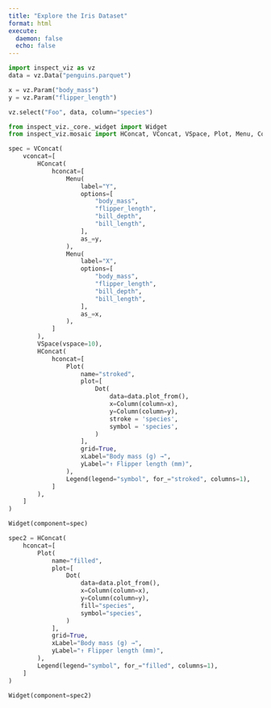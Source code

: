 ```yaml
---
title: "Explore the Iris Dataset"
format: html
execute:
  daemon: false
  echo: false
---
```


```python
import inspect_viz as vz
data = vz.Data("penguins.parquet")

x = vz.Param("body_mass")
y = vz.Param("flipper_length")

vz.select("Foo", data, column="species")
```



```python
from inspect_viz._core._widget import Widget
from inspect_viz.mosaic import HConcat, VConcat, VSpace, Plot, Menu, Column, Dot, Legend

spec = VConcat(
    vconcat=[
        HConcat(
            hconcat=[
                Menu(
                    label="Y",
                    options=[
                        "body_mass",
                        "flipper_length",
                        "bill_depth",
                        "bill_length",
                    ],
                    as_=y,
                ),
                Menu(
                    label="X",
                    options=[
                        "body_mass",
                        "flipper_length",
                        "bill_depth",
                        "bill_length",
                    ],
                    as_=x,
                ),
            ]
        ),
        VSpace(vspace=10),
        HConcat(
            hconcat=[
                Plot(
                    name="stroked",
                    plot=[
                        Dot(
                            data=data.plot_from(),
                            x=Column(column=x),
                            y=Column(column=y),
                            stroke = 'species',
                            symbol = 'species',
                        )
                    ],
                    grid=True,
                    xLabel="Body mass (g) →",
                    yLabel="↑ Flipper length (mm)",
                ),
                Legend(legend="symbol", for_="stroked", columns=1),
            ]
        ),
    ]
)

Widget(component=spec)
```


```python
spec2 = HConcat(
    hconcat=[
        Plot(
            name="filled",
            plot=[
                Dot(
                    data=data.plot_from(),
                    x=Column(column=x),
                    y=Column(column=y),
                    fill="species",
                    symbol="species",
                )
            ],
            grid=True,
            xLabel="Body mass (g) →",
            yLabel="↑ Flipper length (mm)",
        ),
        Legend(legend="symbol", for_="filled", columns=1),
    ]
)

Widget(component=spec2)
```
